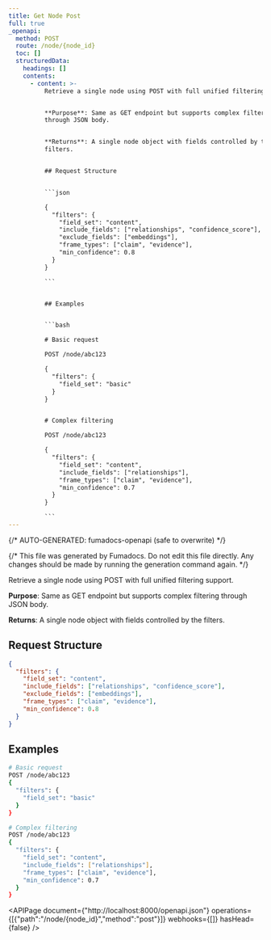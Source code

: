 ```yaml
---
title: Get Node Post
full: true
_openapi:
  method: POST
  route: /node/{node_id}
  toc: []
  structuredData:
    headings: []
    contents:
      - content: >-
          Retrieve a single node using POST with full unified filtering support.


          **Purpose**: Same as GET endpoint but supports complex filtering
          through JSON body.


          **Returns**: A single node object with fields controlled by the
          filters.


          ## Request Structure


          ```json

          {
            "filters": {
              "field_set": "content",
              "include_fields": ["relationships", "confidence_score"],
              "exclude_fields": ["embeddings"],
              "frame_types": ["claim", "evidence"],
              "min_confidence": 0.8
            }
          }

          ```


          ## Examples


          ```bash

          # Basic request

          POST /node/abc123

          {
            "filters": {
              "field_set": "basic"
            }
          }


          # Complex filtering

          POST /node/abc123

          {
            "filters": {
              "field_set": "content",
              "include_fields": ["relationships"],
              "frame_types": ["claim", "evidence"],
              "min_confidence": 0.7
            }
          }

          ```
---
```


{/* AUTO-GENERATED: fumadocs-openapi (safe to overwrite) */}


{/* This file was generated by Fumadocs. Do not edit this file directly. Any changes should be made by running the generation command again. */}

Retrieve a single node using POST with full unified filtering support.

**Purpose**: Same as GET endpoint but supports complex filtering through JSON body.

**Returns**: A single node object with fields controlled by the filters.

## Request Structure

```json
{
  "filters": {
    "field_set": "content",
    "include_fields": ["relationships", "confidence_score"],
    "exclude_fields": ["embeddings"],
    "frame_types": ["claim", "evidence"],
    "min_confidence": 0.8
  }
}
```

## Examples

```bash
# Basic request
POST /node/abc123
{
  "filters": {
    "field_set": "basic"
  }
}

# Complex filtering
POST /node/abc123
{
  "filters": {
    "field_set": "content",
    "include_fields": ["relationships"],
    "frame_types": ["claim", "evidence"],
    "min_confidence": 0.7
  }
}
```

<APIPage document={"http://localhost:8000/openapi.json"} operations={[{"path":"/node/{node_id}","method":"post"}]} webhooks={[]} hasHead={false} />